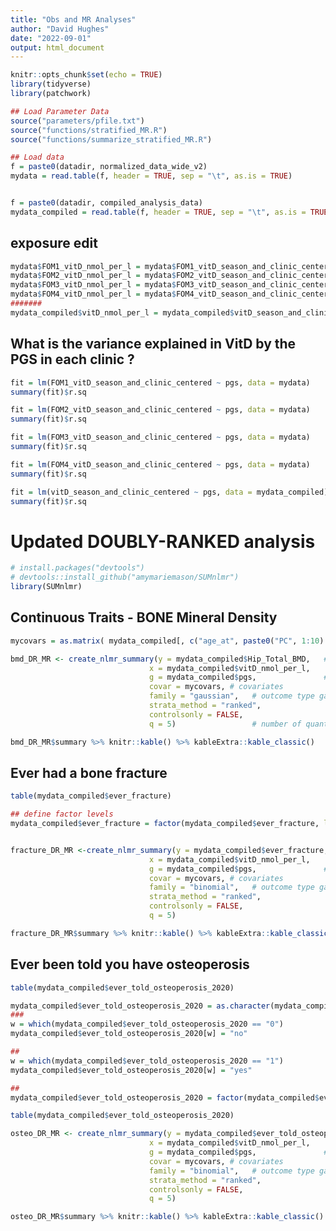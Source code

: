 ```yaml
---
title: "Obs and MR Analyses"
author: "David Hughes"
date: "2022-09-01"
output: html_document
---
```


```r
knitr::opts_chunk$set(echo = TRUE)
library(tidyverse)
library(patchwork)

## Load Parameter Data
source("parameters/pfile.txt")
source("functions/stratified_MR.R")
source("functions/summarize_stratified_MR.R")


```


```r
## Load data
f = paste0(datadir, normalized_data_wide_v2)
mydata = read.table(f, header = TRUE, sep = "\t", as.is = TRUE)


f = paste0(datadir, compiled_analysis_data)
mydata_compiled = read.table(f, header = TRUE, sep = "\t", as.is = TRUE)

```


## exposure edit

```r
mydata$FOM1_vitD_nmol_per_l = mydata$FOM1_vitD_season_and_clinic_centered * 2.496
mydata$FOM2_vitD_nmol_per_l = mydata$FOM2_vitD_season_and_clinic_centered * 2.496
mydata$FOM3_vitD_nmol_per_l = mydata$FOM3_vitD_season_and_clinic_centered * 2.496
mydata$FOM4_vitD_nmol_per_l = mydata$FOM4_vitD_season_and_clinic_centered * 2.496
#######
mydata_compiled$vitD_nmol_per_l = mydata_compiled$vitD_season_and_clinic_centered * 2.496
```


## What is the variance explained in VitD by the PGS in each clinic ?

```r
fit = lm(FOM1_vitD_season_and_clinic_centered ~ pgs, data = mydata)
summary(fit)$r.sq

fit = lm(FOM2_vitD_season_and_clinic_centered ~ pgs, data = mydata)
summary(fit)$r.sq

fit = lm(FOM3_vitD_season_and_clinic_centered ~ pgs, data = mydata)
summary(fit)$r.sq

fit = lm(FOM4_vitD_season_and_clinic_centered ~ pgs, data = mydata)
summary(fit)$r.sq

fit = lm(vitD_season_and_clinic_centered ~ pgs, data = mydata_compiled)
summary(fit)$r.sq

```

# Updated DOUBLY-RANKED analysis 

```r
# install.packages("devtools")
# devtools::install_github("amymariemason/SUMnlmr")
library(SUMnlmr)
```

## Continuous Traits - BONE Mineral Density

```r
mycovars = as.matrix( mydata_compiled[, c("age_at", paste0("PC", 1:10) )] )

bmd_DR_MR <- create_nlmr_summary(y = mydata_compiled$Hip_Total_BMD,   # outcome
                               x = mydata_compiled$vitD_nmol_per_l,      # exposure
                               g = mydata_compiled$pgs,               # genetic instrument
                               covar = mycovars, # covariates
                               family = "gaussian",   # outcome type gaussian/binomial
                               strata_method = "ranked",
                               controlsonly = FALSE,
                               q = 5)                 # number of quantiles
```


```r
bmd_DR_MR$summary %>% knitr::kable() %>% kableExtra::kable_classic()
```



## Ever had a bone fracture

```r
table(mydata_compiled$ever_fracture)
```

```r
## define factor levels
mydata_compiled$ever_fracture = factor(mydata_compiled$ever_fracture, levels = c("no","yes"))


fracture_DR_MR <-create_nlmr_summary(y = mydata_compiled$ever_fracture,   # outcome
                               x = mydata_compiled$vitD_nmol_per_l,      # exposure
                               g = mydata_compiled$pgs,               # genetic instrument
                               covar = mycovars, # covariates
                               family = "binomial",   # outcome type gaussian/binomial
                               strata_method = "ranked",
                               controlsonly = FALSE,
                               q = 5)  

```


```r
fracture_DR_MR$summary %>% knitr::kable() %>% kableExtra::kable_classic()
```


## Ever been told you have osteoperosis

```r
table(mydata_compiled$ever_told_osteoperosis_2020)
```

```r
mydata_compiled$ever_told_osteoperosis_2020 = as.character(mydata_compiled$ever_told_osteoperosis_2020)
###
w = which(mydata_compiled$ever_told_osteoperosis_2020 == "0")
mydata_compiled$ever_told_osteoperosis_2020[w] = "no"

##
w = which(mydata_compiled$ever_told_osteoperosis_2020 == "1")
mydata_compiled$ever_told_osteoperosis_2020[w] = "yes"

##
mydata_compiled$ever_told_osteoperosis_2020 = factor(mydata_compiled$ever_told_osteoperosis_2020, levels = c("no","yes"))

```

```r
table(mydata_compiled$ever_told_osteoperosis_2020)
```


```r
osteo_DR_MR <- create_nlmr_summary(y = mydata_compiled$ever_told_osteoperosis_2020,   # outcome
                               x = mydata_compiled$vitD_nmol_per_l,      # exposure
                               g = mydata_compiled$pgs,               # genetic instrument
                               covar = mycovars, # covariates
                               family = "binomial",   # outcome type gaussian/binomial
                               strata_method = "ranked",
                               controlsonly = FALSE,
                               q = 5)  

```



```r
osteo_DR_MR$summary %>% knitr::kable() %>% kableExtra::kable_classic()
```


